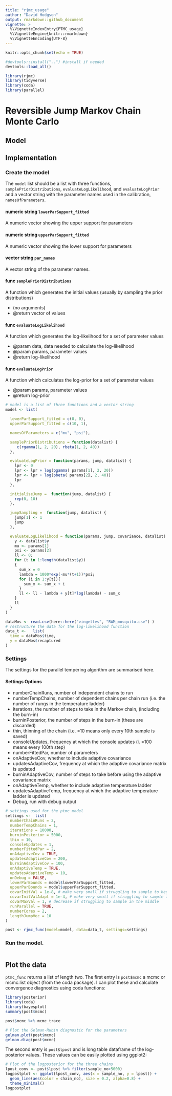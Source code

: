 ```yaml
---
title: "rjmc_usage"
author: "David Hodgson"
output: rmarkdown::github_document
vignette: >
  %\VignetteIndexEntry{PTMC_usage}
  %\VignetteEngine{knitr::rmarkdown}
  %\VignetteEncoding{UTF-8}
---
```


```r
knitr::opts_chunk$set(echo = TRUE)
```

```r
#devtools::install("..") #install if needed
devtools::load_all()

library(rjmc)
library(tidyverse) 
library(coda)
library(parallel)

```

# Reversible Jump Markov Chain Monte Carlo

## Model 

## Implementation  

### Create the model
The `model` list should be a list with three functions, `samplePriorDistributions`, `evaluateLogLikelihood`, and `evaluateLogPrior` and a vector string with the parameter names used in the calibration, `namesOfParameters`.

#### numeric string `lowerParSupport_fitted` 
A numeric vector showing the upper support for parameters

#### numeric string `upperParSupport_fitted` 
A numeric vector showing the lower support for parameters

#### vector string `par_names` 
A vector string of the parameter names.

#### func `samplePriorDistributions` 
A function which generates the initial values (usually by sampling the prior distributions)

* (no arguments)
* @return vector of values 

#### func `evaluateLogLikelihood` 
A function which generates the log-likelihood for a set of parameter values

* @param data, data needed to calculate the log-likelihood
* @param params, parameter values
* @return log-likelihood 

#### func `evaluateLogPrior`
A function which calculates the log-prior for a set of parameter values

* @param params, parameter values
* @return log-prior 


```r

# model is a list of three functions and a vector string
model <- list(

  lowerParSupport_fitted = c(0, 0),
  upperParSupport_fitted = c(10, 1),

  namesOfParameters = c("mu", "psi"),

  samplePriorDistributions = function(datalist) {
     c(rgamma(1, 2, 20), rbeta(1, 2, 40))
  },

  evaluateLogPrior = function(params, jump, datalist) {
    lpr <- 0
    lpr <- lpr + log(pgamma( params[1], 2, 20))
    lpr <- lpr + log(pbeta( params[2], 2, 40))
    lpr
  },

  initialiseJump =  function(jump, datalist) {
    rep(0, 10)
  },

  jumpSampling =  function(jump, datalist) {
    jump[1] <- 1
    jump
  },

  evaluateLogLikelihood = function(params, jump, covariance, datalist) {
    y <- datalist$y
    mu <- params[1]
    psi <- params[2]
    ll <- 0;
    for (t in 1:length(datalist$y))
    {
      sum_x = 0
      lambda = 1000*exp(-mu*(t+1))*psi;
      for (i in 1:y[t]){
        sum_x <- sum_x + i
      }
      ll <- ll - lambda + y[t]*log(lambda) - sum_x
    }
    ll
  }
)

dataMos <- read.csv(here::here("vingettes", "RWM_mosquito.csv") )
# restructure the data for the log-likelihood function
data_t <-   list(
  time = dataMos$time,
  y = dataMos$recaptured
)

```



### Settings
The settings for the parallel tempering algorithm are summarised here.

#### Settings Options

* numberChainRuns, number of independent chains to run
* numberTempChains, number of dependent chains per chain run (i.e. the number of rungs in the temperature ladder)
* iterations, the number of steps to take in the Markov chain, (including the burn-in)
* burninPosterior, the number of steps in the burn-in (these are discarded)
* thin, thinning of the chain (i.e. =10 means only every 10th sample is saved)
* consoleUpdates, frequency at which the console updates (i. =100 means every 100th step)
* numberFittedPar, number of parameters
* onAdaptiveCov, whether to include adaptive covariance
* updatesAdaptiveCov, frequency at which the adaptive covariance matrix is updated
* burninAdaptiveCov, number of steps to take before using the adaptive covariance matrix 
* onAdaptiveTemp, whether to include adaptive temperature ladder
* updatesAdaptiveTemp, frequency at which the adaptive temperature ladder is updated
* Debug, run with debug output 

```r

# settings used for the ptmc model 
settings <-  list(
  numberChainRuns = 2,
  numberTempChains = 1,
  iterations = 10000,
  burninPosterior = 5000,
  thin = 10,
  consoleUpdates = 1,
  numberFittedPar = 2,
  onAdaptiveCov = TRUE,
  updatesAdaptiveCov = 200,
  burninAdaptiveCov = 100,
  onAdaptiveTemp = TRUE,
  updatesAdaptiveTemp = 10,
  onDebug = FALSE,
  lowerParBounds = model$lowerParSupport_fitted,
  upperParBounds = model$upperParSupport_fitted,
  covarInitVal = 1e-8, # make very small if struggling to sample to beginning
  covarInitValAdapt = 1e-4, # make very small if struggling to sample to beginning
  covarMaxVal = 1, # decrease if struggling to sample in the middle
  runParallel = TRUE,
  numberCores = 2,
  lengthJumpVec = 10
)

post <- rjmc_func(model=model, data=data_t, settings=settings)


```

### Run the model.

```r
 

```

## Plot the data 
`ptmc_func` returns a list of length two. The first entry is `post$mcmc` a mcmc or mcmc.list object (from the coda package). I can plot these and calculate convergence diagnostics using coda functions:

```r
library(posterior)
library(coda)
library(bayesplot)
summary(post$mcmc)

post$mcmc %>% mcmc_trace

# Plot the Gelman-Rubin diagnostic for the parameters
gelman.plot(post$mcmc)
gelman.diag(post$mcmc)

```

The second entry is `post$lpost` and is long table dataframe of the log-posterior values. These values can be easily plotted using ggplot2:
```r
# Plot of the logposterior for the three chains
lpost_conv <- post$lpost %>% filter(sample_no>5000)
logpostplot <- ggplot(lpost_conv, aes(x = sample_no, y = lpost)) + 
  geom_line(aes(color = chain_no), size = 0.2, alpha=0.8) +
  theme_minimal()
logpostplot

```